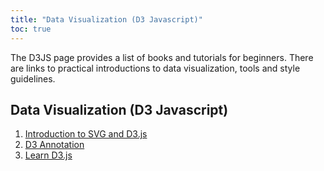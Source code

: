---
title: "Data Visualization (D3 Javascript)"
toc: true
---

The D3JS page provides a list of books and tutorials for beginners. There are links to practical introductions to data visualization, tools and style guidelines.

## Data Visualization (D3 Javascript)

1)  [Introduction to SVG and D3.js](https://observablehq.com/@sxywu/introduction-to-svg-and-d3-js)
2)  [D3 Annotation](https://d3-annotation.susielu.com/)
3) [Learn D3.js](https://www.tutorialsteacher.com/d3js)
